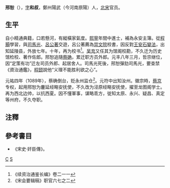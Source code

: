 '''邢恕'''（{{bd|？||？||}}），[[表字|字]]'''和叔'''，鄭州陽武（今河南原陽）人，[[北宋|北宋]]官员。
==生平==
自小精通典籍，口若懸河，有縱橫家氣度。[[熙寧|熙寧]]年間中進士，補為永安主簿。從[[程顥|程顥]]學習，與[[司馬光|司馬光]]、[[呂公著|呂公著]]交遊，呂公著薦為[[崇文院|崇文院]]校書，因反對[[王安石變法|王安石變法]]，出知延陵县，外放七年。十年，再为校书<ref>《续资治通鉴长编》卷二一一</ref>。[[吴充|吴充]]又任其为馆阁校勘，不久迁为历史馆检校、著作佐郎。邢恕追隨[[蔡确|蔡确]]，累迁职方员外郎。元丰八年三月，哲宗继位，因“定策有功”迁左司员外郎、起居舍人。司馬光死後，邢恕彈劾司馬光，要查禁《資治通鑑》，[[程颐|程颐]]說他“义理不能胜利欲之心”。

元祐四年（1089年），蔡确倒台，贬永州监仓<ref>《宋会要辑稿》职官六七之二</ref>。元符中出知汝州。徽宗時，[[蔡京|蔡京]]专权，起用邢恕为鏖延经略安抚使，不久改为泾原经略安抚使，擢至龙图阁学士。再为西北边帅，以抗西夏。因不懂軍事，谋略乖方，徙知太原、永兴、疑昌、真定等州府，不久夺职。

==注釋==
<references/>
==參考書目==
*《宋史·奸臣傳》。

[[Category:宋朝政治人物|C]]
[[Category:邢姓|S]]